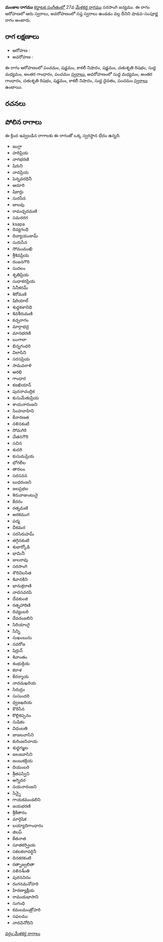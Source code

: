 {{Infobox ragam
	| name          	= మంజుల
	| synonym	    	= 
	| mela          	= 
	| chakra        	= 
	| janaka        	= 
	| type          	= శాడవ-సంపూర్ణ
	| arohanam      	= {{svaraC|P|S|N3|S|R2|M1|G3|P}} 
	| avarohanam    	= {{svaraC|M1|G3|R2|S|N3|D1|P}}
	| jeeva         	=
	| chhaya        	=
	| nyasa         	=
	| vishesha      	= 
	| equivalent  		= 
}}
{{కర్ణాటక సంగీత రాగాలు}}
'''మంజుల రాగము''' [[కర్ణాటక సంగీతం]]లో 27వ [[మేళకర్త రాగము]] సరసాంగి జన్యము.  ఈ రాగం ఆరోహణలో ఆరు స్వరాలు, అవరోహణంలో సప్త స్వరాలు ఉండడం వల్ల దీనిని షాడవ-సంపూర్ణ రాగం అంటారు.


==రాగ లక్షణాలు==


* ఆరోహణ : {{svaraC|P|S|N3|S|R2|M1|G3|P}} 
* అవరోహణ : {{svaraC|M1|G3|R2|S|N3|D1|P}}

ఈ రాగం ఆరోహణంలో పంచమం, షడ్జమం, కాకలీ నిషాదం, షడ్జమం, చతుశృతి రిషభం, సుద్ద మధ్యమం, అంతర గాంధారం, పంచమం [[స్వరాలు]], అవరోహణంలో సుద్ద మధ్యమం, అంతర గాంధారం, చతుశృతి రిషభం, షడ్జమం, కాకలీ నిషాదం, సుద్ద దైవతం, పంచమం [[స్వరాలు]] ఉంటాయి.

==రచనలు==



==పోలిన రాగాలు==
ఈ క్రింద ఇవ్వబడిన రాగాలకు ఈ రాగంతో ఒక్క స్వరస్థాన భేదం ఉన్నది.
* జంగ్లా
* హరిప్రియ
* నాగభరణి
* షిరుని
* నాదప్రియ
* పెన్నవరధినీ
* ఆదూరి
* షికార్లు
* సురసేన
* జాలవు
* రామచ్ఛదమణి
* సమరరగ
* ksapa
* దివ్యగంధి
* దివ్యాయంకామ్
* సురుసేన
* సోముముఖి
* శ్రీశివప్రియ
* రంజనగౌరి
* సుదలం
* శృతిప్రియ
* సుధాకరప్రియ
* సినీకరమ్
* శిరోమణి
* షిరియాల్
* శుధ్ధకళానిధి
* శివశీరుమణి
* కచ్చరాగం
* మార్గాభద్ర
* మానభరణి
* బంగాలా
* భిన్నగంధరి
* విలాసిని
* సరసప్రియ
* సామవరాళి
* ఆరభి
* గాంధార
* కజఖియాన్
* పురనాచంద్రిక
* కుసుమేతుప్రియ
* శాయనారంజని
* సింహవాహిని
* కేనారణత
* నళినకంటి
* సోమగిరి
* చేతనగౌరి
* సచిన
* శుదరి
* కుసుమప్రియ
* భోగలీల
* తారలం
* సరసనన
* బుధరంజని
* జలప్రభల
* శిరువాజుంటునై
* కేదరం
* రత్నమణి
* అరకముగ
* పద్మ
* చీకమర
* సరసిరుహమ్
* తగ్గినకంటి
* శుభార్కోడి
* భామినీ
* జులరావు
* సరసాంగి
* శౌరివిలసిత
* శివానకిని
* భానుక్రరాణి
* నాదసవరపి
* దేవకుంజి
* రత్నహారిణి
* దివ్యంబరి
* దేవరంజలిని
* సిరియాంగై
* సిన్ని
* సుఖంబును
* నవరోజ
* షిర్గున్
* శివాంతం
* శంభుక్రియ
* కరాళ
* కేదర్శాయ
* నాదమఖరియ
* సిరుద్రం
* సుసుందరి
* ధ్వజఖరియ
* కౌరిసేన
* కొల్లికప్పనం
* సుషికం
* విధంబతి
* జాజలవాసిని
* కురింజనిచాయ
* శుధ్ధగజ్జల
* జలజవాసిని
* జంబుకక్రియ
* దియంబరి
* శ్రీతపస్విని
* అగ్నిదర
* నయనారంజని
* సిన్నై
* గాయకమండలిని
* జయభరణి
* శ్రీకేతారం
* మార్గెషిక
* బయ్యాదిగాంధారం
* జిలప్
* కేతనాత
* సూతకర్ప్రియ
* సకలకలావర్ధినీ
* దినకరకంటి
* రత్నాజ్వలితా
* నళినశ్ంతి
* పురననిదం
* రంగనమనోహరి
* హిరణ్యాక్షీయ
* రామయభాసాని
* సుగంధి
* కమలమంత్రోహరి
* సఫలము
* నాదవినోదిని



[[వర్గం:మేళకర్త రాగాలు]]